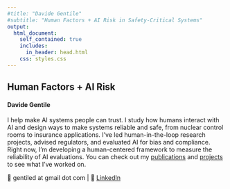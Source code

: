 ```yaml
---
#title: "Davide Gentile"
#subtitle: "Human Factors + AI Risk in Safety-Critical Systems"
output:
  html_document:
    self_contained: true
    includes:
      in_header: head.html
    css: styles.css
---
```


## **Human Factors + AI Risk**

#### **Davide Gentile**

I help make AI systems people can trust. I study how humans interact with AI and design ways to make systems reliable and safe, from nuclear control rooms to insurance applications. I've led human-in-the-loop research projects, advised regulators, and evaluated AI for bias and compliance. Right now, I'm developing a human-centered framework to measure the reliability of AI evaluations. You can check out my [publications](https://scholar.google.com/citations?user=hpdB69EAAAAJ&hl=en&oi=ao) and [projects](projects.qmd) to see what I've worked on.

📧 gentiled at gmail dot com \| 🔗 [LinkedIn](https://www.linkedin.com/in/davide-gentile-/)
